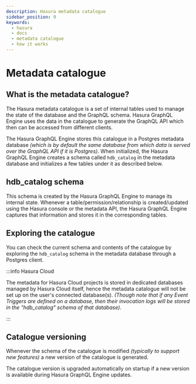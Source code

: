 ```yaml
---
description: Hasura metadata catalogue
sidebar_position: 9
keywords:
  - hasura
  - docs
  - metadata catalogue
  - how it works
---
```


# Metadata catalogue

## What is the metadata catalogue?

The Hasura metadata catalogue is a set of internal tables used to manage the state of the database and the GraphQL schema.
Hasura GraphQL Engine uses the data in the catalogue to generate the GraphQL API which then can be accessed from different clients.

The Hasura GraphQL Engine stores this catalogue in a Postgres metadata database _(which is by default the same database from which data is served over the GraphQL API if it is Postgres)_.
When initialized, the Hasura GraphQL Engine creates a schema called `hdb_catalog` in the metadata database and initializes a few tables under it as described below.

## **hdb_catalog** schema

This schema is created by the Hasura GraphQL Engine to manage its internal state. Whenever a table/permission/relationship is created/updated using the Hasura console or the metadata API, the Hasura GraphQL Engine captures that information and stores it in the corresponding tables.

## Exploring the catalogue

You can check the current schema and contents of the catalogue by exploring the `hdb_catalog` schema in the metadata database through a Postgres client.

:::info Hasura Cloud

The metadata for Hasura Cloud projects is stored in dedicated databases managed by Hasura Cloud itself,
hence the metadata catalogue will not be set up on the user's connected database(s).
_(Though note that if any Event Triggers are defined on a database, then their invocation logs will be stored in the "hdb_catalog" schema of that database)._

:::

## Catalogue versioning

Whenever the schema of the catalogue is modified _(typically to support new features)_ a new version of the catalogue is generated.

The catalogue version is upgraded automatically on startup if a new version is available during Hasura GraphQL Engine updates.
